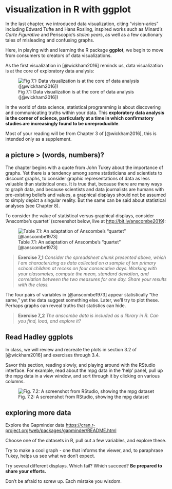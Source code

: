 # visualization in R with ggplot

In the last chapter, we introduced data visualization, citing "vision-aries" including Edward Tufte and Hans Rosling, inspired works such as Minard's *Carte Figurative* and Periscopic's *stolen years*, as well as a few cautionary tales of misleading and confusing graphs.

Here, in playing with and learning the R package **ggplot**, we begin to move from consumers to creators of data visualizations.

As the first visualization in [@wickham2016] reminds us, data visualization is at the core of exploratory data analysis:

![Fig 7.1: Data visualization is at the core of data analysis ([@wickham2016])](images/dataviscycle.PNG)

In the world of data science, statistical programming is about discovering and communicating truths within your data. This **exploratory data analysis is the corner of science, particularly at a time in which confirmatory studies are increasingly found to be unreproducible**.

Most of your reading will be from Chapter 3 of [@wickham2016], this is intended only as a supplement.

## a picture \> (words, numbers)?

The chapter begins with a quote from John Tukey about the importance of graphs. Yet there is a tendency among some statisticians and scientists to discount graphs, to consider graphic representations of data as less valuable than statistical ones. It is true that, because there are many ways to graph data, and because scientists and data journalists are humans with pre-existing beliefs and values, a graphical displays should not be assumed to simply depict a singular reality. But the same can be said about statistical analyses (see Chapter 8).

To consider the value of statistical versus graphical displays, consider 'Anscombe's quartet' (screenshot below, live at <http://bit.ly/anscombe2019>):

![Table 7.1: An adaptation of Anscombe's "quartet" [@anscombe1973]](images/spreadsheet61.PNG)

> **Exercise 7\_1** *Consider the spreadsheet chunk presented above, which I am characterizing as data collected on a sample of ten primary school children at recess on four consecutive days. Working with your classmates, compute the mean, standard deviation, and correlation between the two measures for one day. Share your results with the class.*

The four pairs of variables in [@anscombe1973] appear statistically "the same," yet the data suggest something else. Later, we'll try to plot these. Perhaps graphs can reveal truths that statistics can hide.

> **Exercise 7\_2** *The anscombe data is included as a library in R. Can you find, load, and explore it?*

## Read Hadley ggplots

In class, we will review and recreate the plots in section 3.2 of [@wickham2016] and exercises through 3.4.

Savor this section, reading slowly, and playing around with the RStudio interface. For example, read about the mpg data in the 'help' panel, pull up the mpg data in a view window, and sort through it by clicking on various columns.

![Fig. 7.2: A screenshot from RStudio, showing the mpg dataset](images/rstudio62.PNG)

## exploring more data

Explore the Gapminder data <https://cran.r-project.org/web/packages/gapminder/README.html>

Choose one of the datasets in R, pull out a few variables, and explore these.

Try to make a cool graph - one that informs the viewer, and, to paraphrase Tukey, helps us see what we don't expect.

Try several different displays. Which fail? Which succeed? **Be prepared to share your efforts.**

Don't be afraid to screw up. Each mistake you wisdom.



